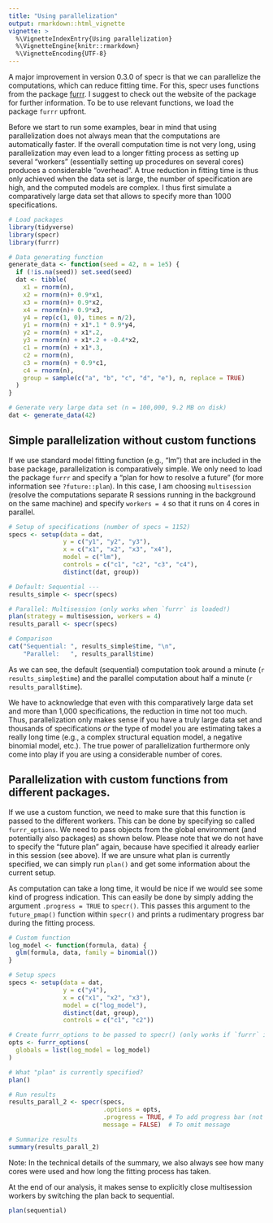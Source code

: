 ```yaml
---
title: "Using parallelization"
output: rmarkdown::html_vignette
vignette: >
  %\VignetteIndexEntry{Using parallelization}
  %\VignetteEngine{knitr::rmarkdown}
  %\VignetteEncoding{UTF-8}
---
```


A major improvement in version 0.3.0 of specr is that we can parallelize the computations, which can reduce fitting time. For this, specr uses functions from the package [furrr](https://furrr.futureverse.org/). I suggest to check out the website of the package for further information. To be to use relevant functions, we load the package `furrr` upfront. 

Before we start to run some examples, bear in mind that using parallelization does not always mean that the computations are automatically faster. If the overall computation time is not very long, using parallelization may even lead to a longer fitting process as setting up several "workers" (essentially setting up procedures on several cores) produces a considerable "overhead". A true reduction in fitting time is thus only achieved when the data set is large, the number of specification are high, and the computed models are complex. I thus first simulate a comparatively large data set that allows to specify more than 1000 specifications. 

```r
# Load packages
library(tidyverse)
library(specr)
library(furrr)

# Data generating function
generate_data <- function(seed = 42, n = 1e5) {
  if (!is.na(seed)) set.seed(seed)
  dat <- tibble(
    x1 = rnorm(n),
    x2 = rnorm(n)+ 0.9*x1,
    x3 = rnorm(n)+ 0.9*x2,
    x4 = rnorm(n)+ 0.9*x3,
    y4 = rep(c(1, 0), times = n/2),
    y1 = rnorm(n) + x1*.1 * 0.9*y4,
    y2 = rnorm(n) + x1*.2,
    y3 = rnorm(n) + x1*.2 + -0.4*x2, 
    c1 = rnorm(n) + x1*.3,
    c2 = rnorm(n),
    c3 = rnorm(n) + 0.9*c1,
    c4 = rnorm(n),
    group = sample(c("a", "b", "c", "d", "e"), n, replace = TRUE)
  )
}

# Generate very large data set (n = 100,000, 9.2 MB on disk)
dat <- generate_data(42)
```

## Simple parallelization without custom functions

If we use standard model fitting function (e.g., "lm") that are included in the base package, parallelization is comparatively simple. We only need to load the package `furrr` and specify a "plan for how to resolve a future" (for more information see `?future::plan`). In this case, I am choosing `multisession` (resolve the computations separate R sessions running in the background on the same machine) and specify `workers = 4` so that it runs on 4 cores in parallel. 

```r
# Setup of specifications (number of specs = 1152)
specs <- setup(data = dat,            
               y = c("y1", "y2", "y3"),                    
               x = c("x1", "x2", "x3", "x4"),               
               model = c("lm"), 
               controls = c("c1", "c2", "c3", "c4"),
               distinct(dat, group))   

# Default: Sequential ---
results_simple <- specr(specs)

# Parallel: Multisession (only works when `furrr` is loaded!)
plan(strategy = multisession, workers = 4)
results_parall <- specr(specs)

# Comparison
cat("Sequential: ", results_simple$time, "\n",
    "Parallel:   ", results_parall$time)
```

As we can see, the default (sequential) computation took around a minute (`r results_simple$time`) and the parallel computation about half a minute (`r results_parall$time`).

We have to acknowledge that even with this comparatively large data set and more than 1,000 specifications, the reduction in time not too much. Thus, parallelization only makes sense if you have a truly large data set and thousands of specifications *or* the type of model you are estimating takes a really long time (e.g., a complex structural equation model, a negative binomial model, etc.). The true power of parallelization furthermore only come into play if you are using a considerable number of cores. 


## Parallelization with custom functions from different packages. 

If we use a custom function, we need to make sure that this function is passed to the different workers. This can be done by specifying so called `furrr_options`. We need to pass objects from the global environment (and potentially also packages) as shown below. Please note that we do not have to specify the "future plan" again, because have specified it already earlier in this session (see above). If we are unsure what plan is currently specified, we can simply run `plan()` and get some information about the current setup. 

As computation can take a long time, it would be nice if we would see some kind of progress indication. This can easily be done by simply adding the argument `.progress = TRUE` to `specr()`. This passes this argument to the `future_pmap()` function within `specr()` and prints a rudimentary progress bar during the fitting process. 

```r
# Custom function
log_model <- function(formula, data) {
  glm(formula, data, family = binomial())
}

# Setup specs
specs <- setup(data = dat,            
               y = c("y4"),                    
               x = c("x1", "x2", "x3"),               
               model = c("log_model"), 
               distinct(dat, group),
               controls = c("c1", "c2"))   

# Create furrr_options to be passed to specr() (only works if `furrr` is loaded)
opts <- furrr_options(
  globals = list(log_model = log_model)
)

# What "plan" is currently specified?
plan()

# Run results
results_parall_2 <- specr(specs, 
                          .options = opts,
                          .progress = TRUE, # To add progress bar (not shown in output)
                          message = FALSE)  # To omit message

# Summarize results
summary(results_parall_2)
```

Note: In the technical details of the summary, we also always see how many cores were used and how long the fitting process has taken. 

At the end of our analysis, it makes sense to explicitly close multisession workers by switching the plan back to sequential. 

```r
plan(sequential)
```



